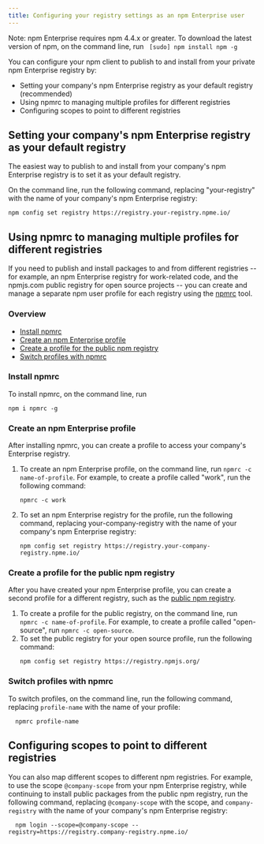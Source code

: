 ```yaml
---
title: Configuring your registry settings as an npm Enterprise user
---
```


<div class="note">

<span class="bold">Note:</span> npm Enterprise requires npm 4.4.x or greater. To download the latest version of npm, on the command line, run <code class="highlighter-rouge">
[sudo] npm install npm -g</code>

</div>

You can configure your npm client to publish to and install from your private npm Enterprise registry by:

* Setting your company's npm Enterprise registry as your default registry (recommended)
* Using npmrc to managing multiple profiles for different registries
* Configuring scopes to point to different registries

## Setting your company's npm Enterprise registry as your default registry

The easiest way to publish to and install from your company's npm Enterprise registry is to set it as your default registry.

On the command line, run the following command, replacing "your-registry" with the name of your company's npm Enterprise registry:

```
npm config set registry https://registry.your-registry.npme.io/
```

## Using npmrc to managing multiple profiles for different registries

If you need to publish and install packages to and from different registries -- for example, an npm Enterprise registry for work-related code, and the npmjs.com public registry for open source projects -- you can create and manage a separate npm user profile for each registry using the [npmrc](https://www.npmjs.com/package/npmrc) tool.

### Overview

- [Install npmrc](#install-npmrc)
- [Create an npm Enterprise profile](#create-an-npm-enterprise-profile)
- [Create a profile for the public npm registry](#create-a-profile-for-the-public-npm-registry)
- [Switch profiles with npmrc](#switch-profiles-with-npmrc)

### Install npmrc

To install npmrc, on the command line, run

```
npm i npmrc -g
```

### Create an npm Enterprise profile

After installing npmrc, you can create a profile to access your company's Enterprise registry.

1. To create an npm Enterprise profile, on the command line, run `npmrc -c name-of-profile`. For example, to create a profile called "work", run the following command:
    ```
    npmrc -c work
    ```
2. To set an npm Enterprise registry for the profile, run the following command, replacing your-company-registry with the name of your company's npm Enterprise registry:
    ```
    npm config set registry https://registry.your-company-registry.npme.io/
    ```

### Create a profile for the public npm registry

After you have created your npm Enterprise profile, you can create a second profile for a different registry, such as the [public npm registry](https://registry.npmjs.com).

1. To create a profile for the public registry, on the command line, run `npmrc -c name-of-profile`. For example, to create a profile called "open-source", run `npmrc -c open-source`.
2. To set the public registry for your open source profile, run the following command:
    ```
    npm config set registry https://registry.npmjs.org/
    ```

### Switch profiles with npmrc

To switch profiles, on the command line, run the following command,
replacing `profile-name` with the name of your profile:

```
  npmrc profile-name
```

## Configuring scopes to point to different registries

You can also map different scopes to different npm registries. For example, to use the scope `@company-scope` from your npm Enterprise registry, while continuing to install public packages from the public npm registry, run the following command, replacing `@company-scope` with the scope, and `company-registry` with the name of your company's npm Enterprise registry:

```
  npm login --scope=@company-scope --registry=https://registry.company-registry.npme.io/
```


[download-install]: downloading-and-installing-node-js-and-npm
